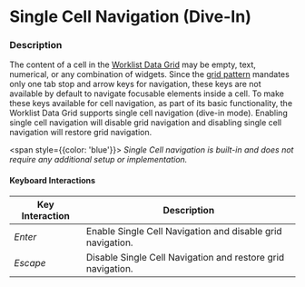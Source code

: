 
# Single Cell Navigation (Dive-In)

### Description

The content of a cell in the [Worklist Data Grid](/components/cerner-terra-framework-docs/data-grid/worklist-data-grid/about) may be empty, text, numerical, or any combination of widgets.
Since the [grid pattern](https://www.w3.org/WAI/ARIA/apg/patterns/grid/) mandates only one tab stop and arrow keys for navigation, these keys are not available by default to navigate focusable elements inside a cell.
To make these keys available for cell navigation, as part of its basic functionality, the Worklist Data Grid supports single cell navigation (dive-in mode).
Enabling single cell navigation will disable grid navigation and disabling single cell navigation will restore grid navigation.

<span style={{color: 'blue'}}>
<em>Single Cell navigation is built-in and does not require any additional setup or implementation.</em>
</span>


#### Keyboard Interactions

|Key Interaction|Description|
|-|-|
|*Enter*|Enable Single Cell Navigation and disable grid navigation.|
|*Escape*|Disable Single Cell Navigation and restore grid navigation.|


<WorklistDataGridFocusableCell title= 'Single Cell Navigation' />
